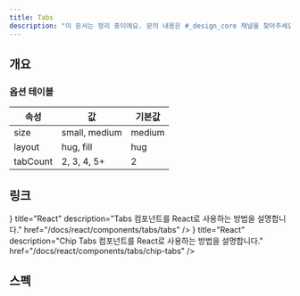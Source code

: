 ```yaml
---
title: Tabs
description: "이 문서는 정리 중이에요. 문의 내용은 #_design_core 채널을 찾아주세요."
---
```


## 개요

### 옵션 테이블

| 속성        | 값     | 기본값 |
| ----------- | ------ | ------ |
| size        | small, medium | medium |
| layout        | hug, fill | hug |
| tabCount        | 2, 3, 4, 5+ | 2 |

## 링크

<Cards>
  <Card
    icon={<AtomIcon />}
    title="React"
    description="Tabs 컴포넌트를 React로 사용하는 방법을 설명합니다."
    href="/docs/react/components/tabs/tabs"
  />
  <Card
    icon={<AtomIcon />}
    title="React"
    description="Chip Tabs 컴포넌트를 React로 사용하는 방법을 설명합니다."
    href="/docs/react/components/tabs/chip-tabs"
  />
</Cards>

## 스펙

<ComponentSpecBlock id="tabs" />

